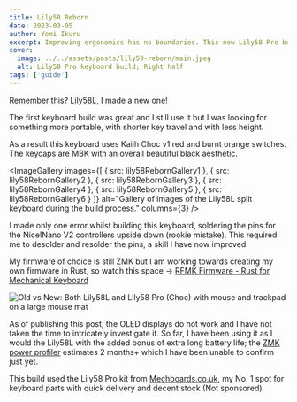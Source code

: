 ```yaml
---
title: Lily58 Reborn
date: 2023-03-05
author: Yomi Ikuru
excerpt: Improving ergonomics has no boundaries. This new Lily58 Pro build uses low profile Choc switches and black MBK keycaps.
cover:
  image: ../../assets/posts/lily58-reborn/main.jpeg
  alt: Lily58 Pro keyboard build; Right half
tags: ['guide']
---
```





Remember this? [Lily58L](/lily58l), I made a new one!

The first keyboard build was great and I still use it but I was looking for something more portable, with shorter key travel and with less height.

As a result this keyboard uses Kailh Choc v1 red and burnt orange switches. The keycaps are MBK with an overall beautiful black aesthetic.

<ImageGallery
  images={[
    { src: lily58RebornGallery1 },
    { src: lily58RebornGallery2 },
    { src: lily58RebornGallery3 },
    { src: lily58RebornGallery4 },
    { src: lily58RebornGallery5 },
    { src: lily58RebornGallery6 }
  ]}
  alt="Gallery of images of the Lily58L split keyboard during the build process."
  columns={3}
/>

I made only one error whilst building this keyboard, soldering the pins for the Nice!Nano V2 controllers upside down (rookie mistake). This required me to desolder and resolder the pins, a skill I have now improved.

My firmware of choice is still ZMK but I am working towards creating my own firmware in Rust, so watch this space -> [RFMK Firmware - Rust for Mechanical Keyboard](https://github.com/abayomi185/rfmk_firmware)

<Image
  src={keyboardsOnDesk}
  alt="Old vs New: Both Lily58L and Lily58 Pro (Choc) with mouse and trackpad on a large mouse mat"
/>

As of publishing this post, the OLED displays do not work and I have not taken the time to intricately investigate it. So far, I have been using it as I would the Lily58L with the added bonus of extra long battery life; the [ZMK power profiler](https://zmk.dev/power-profiler) estimates 2 months+ which I have been unable to confirm just yet.

This build used the Lily58 Pro kit from [Mechboards.co.uk](https://mechboards.co.uk/), my No. 1 spot for keyboard parts with quick delivery and decent stock (Not sponsored).
